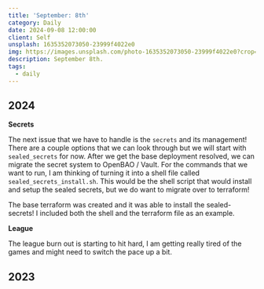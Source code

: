 ```yaml
---
title: 'September: 8th'
category: Daily
date: 2024-09-08 12:00:00
client: Self
unsplash: 1635352073050-23999f4022e0
img: https://images.unsplash.com/photo-1635352073050-23999f4022e0?crop=entropy&cs=srgb&fm=jpg&ixid=MnwzNjM5Nzd8MHwxfHJhbmRvbXx8fHx8fHx8fDE2ODE3NDg2ODY&ixlib=rb-4.0.3&q=85
description: September 8th. 
tags:
  - daily
---
```



## 2024

**Secrets** 

The next issue that we have to handle is the `secrets` and its management!
There are a couple options that we can look through but we will start with `sealed_secrets` for now.
After we get the base deployment resolved, we can migrate the secret system to OpenBAO / Vault.
For the commands that we want to run, I am thinking of turning it into a shell file called `sealed_secrets_install.sh`.
This would be the shell script that would install and setup the sealed secrets, but we do want to migrate over to terraform!

The base terraform was created and it was able to install the sealed-secrets!
I included both the shell and the terraform file as an example.

**League**

The league burn out is starting to hit hard, I am getting really tired of the games and might need to switch the pace up a bit.


## 2023
